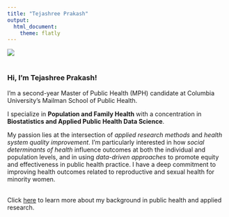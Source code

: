 ```yaml
---
title: "Tejashree Prakash"
output: 
  html_document:
    theme: flatly
---
```

 
![](images/headshot.jpg)<br><br>

### Hi, I'm **Tejashree Prakash**!<br>

I'm a second-year Master of Public Health (MPH) candidate at Columbia University's Mailman School of Public Health.
  
I specialize in **Population and Family Health** with a concentration in **Biostatistics and Applied Public Health Data Science**.
  
My passion lies at the intersection of *applied research methods* and *health system quality improvement*. I’m particularly interested in how *social determinants of health* influence outcomes at both the individual and population levels, and in using *data-driven approaches* to promote equity and effectiveness in public health practice. I have a deep commitment to improving health outcomes related to reproductive and sexual health for minority women.<br><br>

Click [here](about.html) to learn more about my background in public health and applied research.



